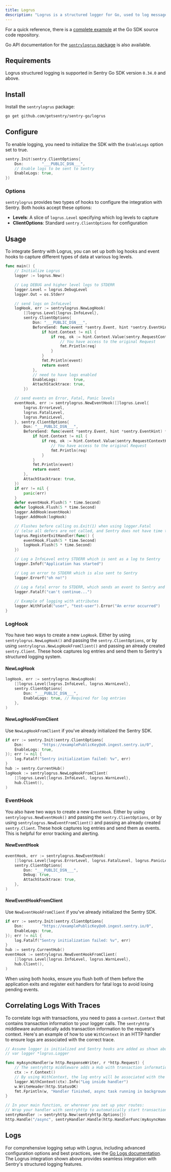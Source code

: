 ```yaml
---
title: Logrus
description: "Logrus is a structured logger for Go, used to log messages in different formats and levels. This guide demonstrates how to integrate Logrus with Sentry to capture and send both logs and events to Sentry."
---
```


For a quick reference, there is a [complete example](https://github.com/getsentry/sentry-go/tree/master/_examples/logrus) at the Go SDK source code repository.

Go API documentation for the [`sentrylogrus` package](https://pkg.go.dev/github.com/getsentry/sentry-go/logrus) is also available.

## Requirements

Logrus structured logging is supported in Sentry Go SDK version `0.34.0` and above.

## Install

Install the `sentrylogrus` package:
```bash
go get github.com/getsentry/sentry-go/logrus
```

## Configure

To enable logging, you need to initialize the SDK with the `EnableLogs` option set to true.

```go
sentry.Init(sentry.ClientOptions{
    Dsn:        "___PUBLIC_DSN___",
	// Enable logs to be sent to Sentry
    EnableLogs: true,
})
```

### Options

`sentrylogrus` provides two types of hooks to configure the integration with Sentry. Both hooks accept these options:
- **Levels**: A slice of `logrus.Level` specifying which log levels to capture
- **ClientOptions**: Standard `sentry.ClientOptions` for configuration

## Usage

To integrate Sentry with Logrus, you can set up both log hooks and event hooks to capture different types of data at various log levels.

```go
func main() {
	// Initialize Logrus
	logger := logrus.New()

	// Log DEBUG and higher level logs to STDERR
	logger.Level = logrus.DebugLevel
	logger.Out = os.Stderr

	// send logs on InfoLevel
	logHook, err := sentrylogrus.NewLogHook(
		[]logrus.Level{logrus.InfoLevel},
		sentry.ClientOptions{
			Dsn: "___PUBLIC_DSN___",
			BeforeSend: func(event *sentry.Event, hint *sentry.EventHint) *sentry.Event {
				if hint.Context != nil {
					if req, ok := hint.Context.Value(sentry.RequestContextKey).(*http.Request); ok {
						// You have access to the original Request
						fmt.Println(req)
					}
				}
				fmt.Println(event)
				return event
			},
			// need to have logs enabled
			EnableLogs:       true,
			AttachStacktrace: true,
		})

	// send events on Error, Fatal, Panic levels
	eventHook, err := sentrylogrus.NewEventHook([]logrus.Level{
		logrus.ErrorLevel,
		logrus.FatalLevel,
		logrus.PanicLevel,
	}, sentry.ClientOptions{
		Dsn: "___PUBLIC_DSN___",
		BeforeSend: func(event *sentry.Event, hint *sentry.EventHint) *sentry.Event {
			if hint.Context != nil {
				if req, ok := hint.Context.Value(sentry.RequestContextKey).(*http.Request); ok {
					// You have access to the original Request
					fmt.Println(req)
				}
			}
			fmt.Println(event)
			return event
		},
		AttachStacktrace: true,
	})
	if err != nil {
		panic(err)
	}
	defer eventHook.Flush(5 * time.Second)
	defer logHook.Flush(5 * time.Second)
	logger.AddHook(eventHook)
	logger.AddHook(logHook)

	// Flushes before calling os.Exit(1) when using logger.Fatal
	// (else all defers are not called, and Sentry does not have time to send the event)
	logrus.RegisterExitHandler(func() {
		eventHook.Flush(5 * time.Second)
		logHook.Flush(5 * time.Second)
	})

    // Log a InfoLevel entry STDERR which is sent as a log to Sentry
    logger.Infof("Application has started")

    // Log an error to STDERR which is also sent to Sentry
    logger.Errorf("oh no!")

    // Log a fatal error to STDERR, which sends an event to Sentry and terminates the application
    logger.Fatalf("can't continue...")
	
    // Example of logging with attributes
	logger.WithField("user", "test-user").Error("An error occurred")
}
```

### LogHook

You have two ways to create a new `LogHook`. Either by using `sentrylogrus.NewLogHook()` and passing the `sentry.ClientOptions`, or
by using `sentrylogrus.NewLogHookFromClient()` and passing an already created `sentry.Client`. These hook captures log entries and
send them to Sentry's structured logging system.

#### NewLogHook
```go
logHook, err := sentrylogrus.NewLogHook(
    []logrus.Level{logrus.InfoLevel, logrus.WarnLevel},
    sentry.ClientOptions{
        Dsn: "___PUBLIC_DSN___",
        EnableLogs: true, // Required for log entries
    },
)
```

#### NewLogHookFromClient

Use `NewLogHookFromClient` if you've already initialized the Sentry SDK.
```go
if err := sentry.Init(sentry.ClientOptions{
    Dsn:        "https://examplePublicKey@o0.ingest.sentry.io/0",
    EnableLogs: true,
}); err != nil {
    log.Fatalf("Sentry initialization failed: %v", err)
}
hub := sentry.CurrentHub()
logHook := sentrylogrus.NewLogHookFromClient(
    []logrus.Level{logrus.InfoLevel, logrus.WarnLevel},
    hub.Client(),
)
```

### EventHook

You also have two ways to create a new `EventHook`. Either by using `sentrylogrus.NewEventHook()` and passing the `sentry.ClientOptions`, or
by using `sentrylogrus.NewEventFromClient()` and passing an already created `sentry.Client`. These hook captures log entries and
send them as events. This is helpful for error tracking and alerting.

#### NewEventHook
```go
eventHook, err := sentrylogrus.NewEventHook(
    []logrus.Level{logrus.ErrorLevel, logrus.FatalLevel, logrus.PanicLevel},
    sentry.ClientOptions{
        Dsn: "___PUBLIC_DSN___",
        Debug: true,
        AttachStacktrace: true,
    },
)
```
#### NewEventHookFromClient

Use `NewEventHookFromClient` if you've already initialized the Sentry SDK.
```go
if err := sentry.Init(sentry.ClientOptions{
    Dsn:        "https://examplePublicKey@o0.ingest.sentry.io/0",
    EnableLogs: true,
}); err != nil {
    log.Fatalf("Sentry initialization failed: %v", err)
}
hub := sentry.CurrentHub()
eventHook := sentrylogrus.NewEventHookFromClient(
    []logrus.Level{logrus.InfoLevel, logrus.WarnLevel},
    hub.Client(),
)
```

<Alert>
    When using both hooks, ensure you flush both of them before the application exits and register exit handlers for fatal logs to avoid losing pending events.
</Alert>

## Correlating Logs With Traces

To correlate logs with transactions, you need to pass a `context.Context` that contains transaction information to your logger calls. The `sentryhttp` middleware automatically adds transaction information to the request's context.
Here's an example of how to use `WithContext` in an HTTP handler to ensure logs are associated with the correct trace.

```go
// Assume logger is initialized and Sentry hooks are added as shown above.
// var logger *logrus.Logger

func myAsyncHandler(w http.ResponseWriter, r *http.Request) {
	// The sentryhttp middleware adds a Hub with transaction information to the request context.
	ctx := r.Context()
	// By using WithContext, the log entry will be associated with the transaction from the request.
    logger.WithContext(ctx).Info("Log inside handler")
	w.WriteHeader(http.StatusOK)
	fmt.Fprintln(w, "Handler finished, async task running in background.")
}

// In your main function, or wherever you set up your routes:
// Wrap your handler with sentryhttp to automatically start transactions for requests.
sentryHandler := sentryhttp.New(sentryhttp.Options{})
http.Handle("/async", sentryHandler.Handle(http.HandlerFunc(myAsyncHandler)))
```

<Include name="logs/go-ctx-usage-alert.mdx"/>

## Logs

For comprehensive logging setup with Logrus, including advanced configuration options and best practices, see the [Go Logs documentation](/platforms/go/logs/). The Logrus integration shown above provides seamless integration with Sentry's structured logging features.
